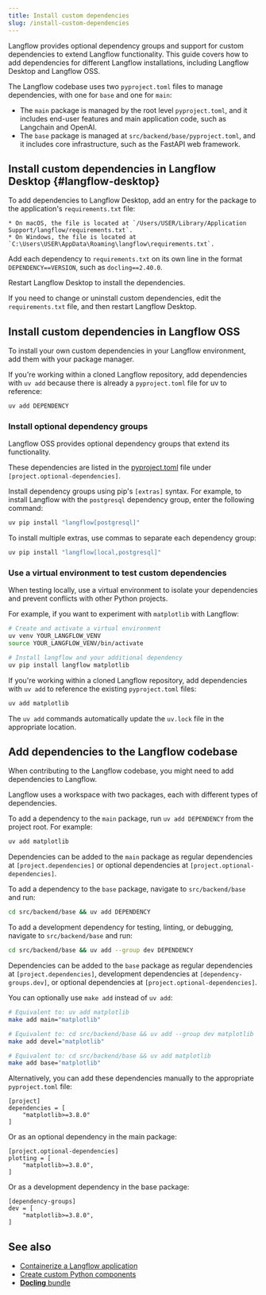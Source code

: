 ```yaml
---
title: Install custom dependencies
slug: /install-custom-dependencies
---
```


Langflow provides optional dependency groups and support for custom dependencies to extend Langflow functionality. This guide covers how to add dependencies for different Langflow installations, including Langflow Desktop and Langflow OSS.

The Langflow codebase uses two `pyproject.toml` files to manage dependencies, with one for `base` and one for `main`:

* The `main` package is managed by the root level `pyproject.toml`, and it includes end-user features and main application code, such as Langchain and OpenAI.
* The `base` package is managed at `src/backend/base/pyproject.toml`, and it includes core infrastructure, such as the FastAPI web framework.

## Install custom dependencies in Langflow Desktop {#langflow-desktop}

To add dependencies to Langflow Desktop, add an entry for the package to the application's `requirements.txt` file:

    * On macOS, the file is located at `/Users/USER/Library/Application Support/langflow/requirements.txt`.
    * On Windows, the file is located at `C:\Users\USER\AppData\Roaming\langflow\requirements.txt`.

Add each dependency to `requirements.txt` on its own line in the format `DEPENDENCY==VERSION`, such as `docling==2.40.0`.

Restart Langflow Desktop to install the dependencies.

If you need to change or uninstall custom dependencies, edit the `requirements.txt` file, and then restart Langflow Desktop.

## Install custom dependencies in Langflow OSS

To install your own custom dependencies in your Langflow environment, add them with your package manager.

If you're working within a cloned Langflow repository, add dependencies with `uv add` because there is already a `pyproject.toml` file for uv to reference:

```bash
uv add DEPENDENCY
```

### Install optional dependency groups

Langflow OSS provides optional dependency groups that extend its functionality.

These dependencies are listed in the [pyproject.toml](https://github.com/langflow-ai/langflow/blob/main/pyproject.toml#L194) file under `[project.optional-dependencies]`.

Install dependency groups using pip's `[extras]` syntax. For example, to install Langflow with the `postgresql` dependency group, enter the following command:

```bash
uv pip install "langflow[postgresql]"
```

To install multiple extras, use commas to separate each dependency group:

```bash
uv pip install "langflow[local,postgresql]"
```

### Use a virtual environment to test custom dependencies

When testing locally, use a virtual environment to isolate your dependencies and prevent conflicts with other Python projects.

For example, if you want to experiment with `matplotlib` with Langflow:

```bash
# Create and activate a virtual environment
uv venv YOUR_LANGFLOW_VENV
source YOUR_LANGFLOW_VENV/bin/activate

# Install langflow and your additional dependency
uv pip install langflow matplotlib
```

If you're working within a cloned Langflow repository, add dependencies with `uv add` to reference the existing `pyproject.toml` files:

```bash
uv add matplotlib
```

The `uv add` commands automatically update the `uv.lock` file in the appropriate location.

## Add dependencies to the Langflow codebase

When contributing to the Langflow codebase, you might need to add dependencies to Langflow.

Langflow uses a workspace with two packages, each with different types of dependencies.

To add a dependency to the `main` package, run `uv add DEPENDENCY` from the project root.
For example:

```bash
uv add matplotlib
```

Dependencies can be added to the `main` package as regular dependencies at `[project.dependencies]` or optional dependencies at `[project.optional-dependencies]`.

To add a dependency to the `base` package, navigate to `src/backend/base` and run:
```bash
cd src/backend/base && uv add DEPENDENCY
```

To add a development dependency for testing, linting, or debugging, navigate to `src/backend/base` and run:
```bash
cd src/backend/base && uv add --group dev DEPENDENCY
```

Dependencies can be added to the `base` package as regular dependencies at `[project.dependencies]`, development dependencies at `[dependency-groups.dev]`, or optional dependencies at `[project.optional-dependencies]`.

You can optionally use `make add` instead of `uv add`:

```bash
# Equivalent to: uv add matplotlib
make add main="matplotlib"

# Equivalent to: cd src/backend/base && uv add --group dev matplotlib
make add devel="matplotlib"

# Equivalent to: cd src/backend/base && uv add matplotlib
make add base="matplotlib"
```

Alternatively, you can add these dependencies manually to the appropriate `pyproject.toml` file:

```
[project]
dependencies = [
    "matplotlib>=3.8.0"
]
```

Or as an optional dependency in the main package:

```
[project.optional-dependencies]
plotting = [
    "matplotlib>=3.8.0",
]
```

Or as a development dependency in the base package:

```
[dependency-groups]
dev = [
    "matplotlib>=3.8.0",
]
```

## See also

* [Containerize a Langflow application](/develop-application)
* [Create custom Python components](/components-custom-components)
* [**Docling** bundle](/integrations-docling)